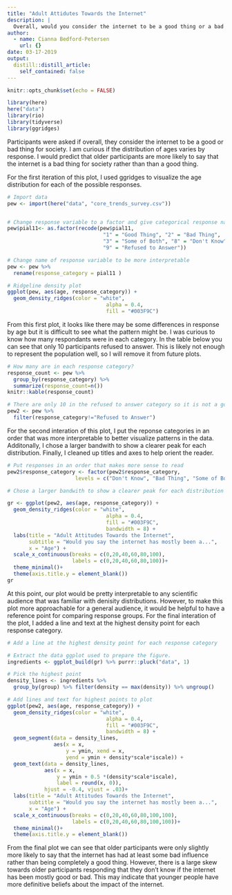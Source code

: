 ```yaml
---
title: "Adult Attidutes Towards the Internet"
description: |
  Overall, would you consider the internet to be a good thing or a bad thing for society?
author:
  - name: Cianna Bedford-Petersen
    url: {}
date: 03-17-2019
output:
  distill::distill_article:
    self_contained: false
---
```


```r
knitr::opts_chunk$set(echo = FALSE)

library(here)
here("data")
library(rio)
library(tidyverse)
library(ggridges)

```

Participants were asked if overall, they consider the internet to be a good or bad thing for society. I am curious if the distribution of ages varies by response. I would predict that older participants are more likely to say that the internet is a bad thing for society rather than than a good thing.

For the first iteration of this plot, I used ggridges to visualize the age distribution for each of the possible responses.  

```r

# Import data
pew <- import(here("data", "core_trends_survey.csv"))


# Change response variable to a factor and give categorical response names
pew$pial11<- as.factor(recode(pew$pial11, 
                               "1" = "Good Thing", "2" = "Bad Thing", 
                               "3" = "Some of Both", "8" = "Don't Know", 
                               "9" = "Refused to Answer"))

# Change name of response variable to be more interpretable
pew <- pew %>% 
  rename(response_category = pial11 )

# Ridgeline density plot
ggplot(pew, aes(age, response_category)) +
  geom_density_ridges(color = "white",
                                alpha = 0.4,
                                fill = "#003F9C")


```

From this first plot, it looks like there may be some differences in response by age but it is difficult to see what the pattern might be. I was curious to know how many respondants were in each category. In the table below you can see that only 10 participants refused to answer. This is likely not enough to represent the population well, so I will remove it from future plots.

```r

# How many are in each response category?
response_count <- pew %>% 
  group_by(response_category) %>% 
  summarize(response_count=n())
knitr::kable(response_count)

# There are only 10 in the refused to answer category so it is not a good representation to visualize
pew2 <- pew %>% 
  filter(response_category!="Refused to Answer")
```

For the second interation of this plot, I put the reponse categories in an order that was more interpretable to better visualize patterns in the data. Additonally, I chose a larger bandwith to show a clearer peak for each distribution. Finally, I cleaned up titles and axes to help orient the reader.

```r

# Put responses in an order that makes more sense to read
pew2$response_category <- factor(pew2$response_category, 
                      levels = c("Don't Know", "Bad Thing", "Some of Both", "Good Thing"))

# Chose a larger bandwith to show a clearer peak for each distribution and clean up titles and axes

gr <- ggplot(pew2, aes(age, response_category)) +
  geom_density_ridges(color = "white",
                                alpha = 0.4,
                                fill = "#003F9C",
                                bandwidth = 8) +
  labs(title = "Adult Attitudes Towards the Internet", 
       subtitle = "Would you say the internet has mostly been a...",
       x = "Age") +
  scale_x_continuous(breaks = c(0,20,40,60,80,100), 
                     labels = c(0,20,40,60,80,100))+
  theme_minimal()+
  theme(axis.title.y = element_blank())
gr

```

At this point, our plot would be pretty interpretable to any scientific audience that was familiar with denisity distributions. However, to make this plot more approachable for a general audience, it would be helpful to have a reference point for comparing response groups. For the final interation of the plot, I added a line and text at the highest density point for each response category. 

``` r

# Add a line at the highest density point for each response category

# Extract the data ggplot used to prepare the figure.
ingredients <- ggplot_build(gr) %>% purrr::pluck("data", 1)

# Pick the highest point
density_lines <- ingredients %>%
  group_by(group) %>% filter(density == max(density)) %>% ungroup()

# Add lines and text for highest points to plot
ggplot(pew2, aes(age, response_category)) +
  geom_density_ridges(color = "white",
                                alpha = 0.4,
                                fill = "#003F9C",
                                bandwidth = 8) +
  geom_segment(data = density_lines, 
               aes(x = x, 
                   y = ymin, xend = x, 
                   yend = ymin + density*scale*iscale)) +
  geom_text(data = density_lines, 
            aes(x = x, 
                y = ymin + 0.5 *(density*scale*iscale),
                label = round(x, 0)),
            hjust = -0.4, vjust = .03)+
  labs(title = "Adult Attitudes Towards the Internet", 
       subtitle = "Would you say the internet has mostly been a...",
       x = "Age") +
  scale_x_continuous(breaks = c(0,20,40,60,80,100,100), 
                     labels = c(0,20,40,60,80,100,100))+
  theme_minimal()+
  theme(axis.title.y = element_blank())

```

From the final plot we can see that older participants were only slightly more likely to say that the internet has had at least some bad influence rather than being completely a good thing. However, there is a large skew towards older participants responding that they don't know if the internet has been mostly good or bad. This may indicate that younger people have more definitive beliefs about the impact of the internet. 
